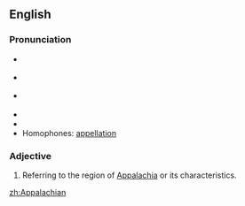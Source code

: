 ==English==

===Pronunciation===
*{{a|US}} {{IPA|/ˌæpəˈleɪtʃǝn/}}
*{{a|US}} {{IPA|/ˌæpəˈlætʃǝn/}}
*{{a|US}} {{IPA|/ˌæpəˈleɪʃǝn/}}
*{{audio|en-us-Appalachian.ogg|Audio (US)}}
*{{rhymes|eɪʃǝn}}
* Homophones: [[appellation]]

===Adjective===
{{en-adj}}

# Referring to the region of [[Appalachia]] or its characteristics.

[[zh:Appalachian]]